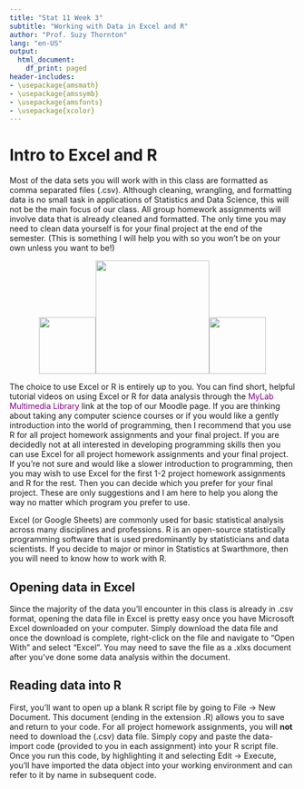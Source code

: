 ```yaml
---
title: "Stat 11 Week 3"
subtitle: "Working with Data in Excel and R" 
author: "Prof. Suzy Thornton"
lang: "en-US"
output:
  html_document:
    df_print: paged
header-includes:
- \usepackage{amsmath}
- \usepackage{amssymb}
- \usepackage{amsfonts}
- \usepackage{xcolor}
---
```



# Intro to Excel and R   

Most of the data sets you will work with in this class are formatted as comma separated files (.csv). Although cleaning, wrangling, and formatting data is no small task in applications of Statistics and Data Science, this will not be the main focus of our class. All group homework assignments will involve data that is already cleaned and formatted. The only time you may need to clean data yourself is for your final project at the end of the semester. (This is something I will help you with so you won't be on your own unless you want to be!) 


<p align="center">![](./images/excel.png){width=100px}![](./images/indecision.png){width=200px}![](./images/r.jpg){width=100px}</p>


The choice to use Excel or R is entirely up to you. You can find short, helpful tutorial videos on using Excel or R for data analysis through the <span style="color:purple">MyLab Multimedia Library</span> link at the top of our Moodle page. If you are thinking about taking any computer science courses or if you would like a gently introduction into the world of programming, then I recommend that you use R for all project homework assignments and your final project. If you are decidedly not at all interested in developing programming skills then you can use Excel for all project homework assignments and your final project. If you're not sure and would like a slower introduction to programming, then you may wish to use Excel for the first 1-2 project homework assignments and R for the rest. Then you can decide which you prefer for your final project. These are only suggestions and I am here to help you along the way no matter which program you prefer to use. 

Excel (or Google Sheets) are commonly used for basic statistical analysis across many disciplines and professions. R is an open-source statistically programming software that is used predominantly by statisticians and data scientists. <!--RStudio is a friendlier user interface from which you can do R programming since the R software by itself has a bare-bones display that isn't as informative for new users.--> If you decide to major or minor in Statistics at Swarthmore, then you will need to know how to work with R. 

## Opening data in Excel

Since the majority of the data you'll encounter in this class is already in .csv format, opening the data file in Excel is pretty easy once you have Microsoft Excel downloaded on your computer. Simply download the data file and once the download is complete, right-click on the file and navigate to "Open With" and select "Excel". You may need to save the file as a .xlxs document after you've done some data analysis within the document. 

## Reading data into R

First, you'll want to open up a blank R script file by going to File -> New Document. This document (ending in the extension .R) allows you to save and return to your code. For all project homework assignments, you will **not** need to download the (.csv) data file. Simply copy and paste the data-import code (provided to you in each assignment) into your R script file. Once you run this code, by highlighting it and selecting Edit -> Execute, you'll have imported the data object into your working environment and can refer to it by name in subsequent code. 

 